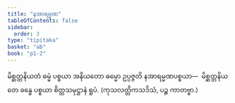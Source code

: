 ```yaml
---
title: "နအာရမ္မဏ"
tableOfContents: false
sidebar:
  order: 3
type: "tipitaka"
basket: "ab"
book: "p1-2"
---
```



<DynamicBreadcrumb />

<Division number="20" book="p1-2" e="ch" v="37" p="366">

<Paragraph number="2303" book="p1-2">
မိစ္ဆတ္တနိယတံ ဓမ္မံ ပစ္စယာ အနိယတော ဓမ္မော ဥပ္ပဇ္ဇတိ နအာရမ္မဏပစ္စယာ—  မိစ္ဆတ္တနိယတေ ခန္ဓေ ပစ္စယာ စိတ္တသမုဋ္ဌာနံ ရူပံ. (ကုသလတ္တိကသဒိသံ, ပဉ္စ ကာတဗ္ဗာ.)
</Paragraph>
</Division>